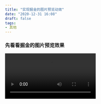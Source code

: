 ```yaml
---
title: "实现掘金的图片预览动效"
date: "2020-12-31 16:08"
draft: false
tags:
- 其他
---
```


### 先看看掘金的图片预览效果

<video preload="metadata" controls src="/videos/实现掘金的图片预览动效/1.mp4" />

### 分析

1. 图片是从原来的地方移动至屏幕居中，且移动带有过渡效果
2. 图片出现时有蒙层过渡效果
### 查看掘金css
![image.png](https://cdn.nlark.com/yuque/0/2020/png/1447731/1609145324056-b4c145e5-d9c8-4ca8-bb31-92aa0cf0acdf.png#align=left&display=inline&height=173&originHeight=173&originWidth=222&size=7120&status=done&style=none&width=222)
图片是使用的绝对定位+transition:all实现的移动和过渡效果
![image.png](https://cdn.nlark.com/yuque/0/2020/png/1447731/1609145372256-34f4bc4b-2ec6-4a10-bc3b-85dd0bb2bc61.png#align=left&display=inline&height=34&originHeight=34&originWidth=394&size=3982&status=done&style=none&width=394)
图片包裹层使用了vue的transition组件，蒙层的过渡是在 fade-enter-active中实现的

### 我的版本
```vue
<template>
  <div>
    <img
      src="../assets/imgs/douyin.png"
      @click="changeVisible(true)"
      class="origin-image"
      alt=""
      ref="originImage"
    />

    <transition name="fade">
      <div class="image-viewer" v-if="visible" @click="changeVisible(false)">
        <div class="image-box">
          <img
            :style="imageStyle"
            src="../assets/imgs/douyin.png"
            class="image"
            alt=""
          />
        </div>
      </div>
    </transition>
  </div>
</template>

<script>
export default {
  data() {
    return {
      visible: false,
      rect: {},
      imageStyle: "",
    };
  },
  methods: {
    changeVisible(v) {
      this.visible = v;
      this.rect = this.$refs.originImage.getBoundingClientRect();
      this.setImageStyle();
    },
    setImageStyle() {
      const r = this.rect;
      // 方法1， 使用requestAnimationFrame
      new Promise((resolve) => {
        if (this.imageStyle) {
          this.imageStyle = `top:${r.top}px; left: ${r.left}px;`;
          resolve();
        } else {
          // 第一次渲染时没有过渡效果，不知道为什么啊。。
          this.raq = window.requestAnimationFrame(() => {
            this.imageStyle = `top:${r.top}px; left: ${r.left}px;`;
            resolve();
          });
        }
      }).then(() => {
        this.raq = window.requestAnimationFrame((timestamp) => {
          const top = (window.innerHeight - r.height) / 2;
          const left = (window.innerWidth - r.width) / 2;
          this.imageStyle = `width: ${r.width}px;height: ${r.height}px; top:${top}px; left: ${left}px;`;
          if (window.requestIdleCallback) {
            window.requestIdleCallback(() => {
              window.cancelAnimationFrame(this.raq);
            });
          } else {
            window.cancelAnimationFrame(this.raq);
          }
        });
      });
      // 方法2， 使用setTimeout
      const r = this.rect;
      this.imageStyle = `top:${r.top}px; left: ${r.left}px;`;
      const t = setTimeout(() => {
       const top = (window.innerHeight - r.height) / 2;
       const left = (window.innerWidth - r.width) / 2;
       this.imageStyle = `width: ${r.width}px;height: ${r.height}px; top:${top}px; left: ${left}px;`;
       clearTimeout(t)
      });
    },
  },
};
</script>

<style scoped>
.origin-image {
  width: 200px;
  height: 200px;
  margin-left: 300px;
  margin-top: 300px;
}
.image-viewer {
  position: fixed;
  left: 0;
  right: 0;
  bottom: 0;
  top: 0;
  z-index: 1000;
}
.image-box {
  position: absolute;
  top: 0;
  left: 0;
  right: 0;
  bottom: 0;
  line-height: 0;
  background-color: rgba(0, 0, 0, 0.8);
  overflow: auto;
}
.image {
  position: absolute;
  transition: all 0.2s;
  cursor: zoom-out;
}

.fade-enter {
  opacity: 0;
}
.fade-enter-active {
  transition: opacity 0.2s;
}
.fade-enter-to {
  opacity: 1;
}
</style>
```
可以将图片预览抽离成单独组件，使用单例模式，使得页面中只有一个图片预览节点
<video preload="metadata" controls src="/videos/实现掘金的图片预览动效/2.mp4" />
### 引申： 我想在图片隐藏时添加逆动画
解决方案：
```vue
<template>
  <div>
    <img
      src="../assets/imgs/douyin.png"
      @click="changeVisible(true)"
      class="origin-image"
      ref="originImage"
    />

    <transition name="fade">
      <div class="image-viewer" v-if="visible" @click="changeVisible(false)">
        <div class="image-box">
          <img
            ref="image"
            :style="imageStyle"
            src="../assets/imgs/douyin.png"
            class="image"
          />
        </div>
      </div>
    </transition>
  </div>
</template>

<script>
export default {
  data() {
    return {
      visible: false,
      rect: {},
      imageStyle: "",
      timeout: null,
    };
  },
  methods: {
    changeVisible(v) {
      this.visible = v;
      this.rect = this.$refs.originImage.getBoundingClientRect();
      this.setImageStyle(v);
    },
    setImageStyle(v) {
      const r = this.rect;
      if (v) {
        this.imageStyle = `top:${r.top}px; left: ${r.left}px;`;
        this.timeout = setTimeout(() => {
          const top = (window.innerHeight - r.height) / 2;
          const left = (window.innerWidth - r.width) / 2;
          this.imageStyle = `width: ${r.width}px; height: ${r.height}px; top:${top}px; left: ${left}px;`;
        });
      } else {
        // 回到原来的地方就行了
        // 这里之所以使用ref，而不像原来那样 this.imageStyle，是因为vue的渲染机制，
        // v-if为false时，imageStyle无法绑定到节点上
        this.$refs.image.style = `width: ${r.width}px; height: ${r.height}px; top:${r.top}px; left: ${r.left}px;`;
      }
    },
  },
  destroyed() {
    clearTimeout(this.timeout);
  },
};
</script>

<style scoped>
.origin-image {
  width: 200px;
  height: 200px;
  margin-left: 300px;
  margin-top: 300px;
}
.image-viewer {
  position: fixed;
  left: 0;
  right: 0;
  bottom: 0;
  top: 0;
  z-index: 1000;
}
.image-box {
  position: absolute;
  top: 0;
  left: 0;
  right: 0;
  bottom: 0;
  line-height: 0;
  background-color: rgba(0, 0, 0, 0.8);
  overflow: auto;
}
.image {
  position: absolute;
  transition: all 0.2s;
  cursor: zoom-out;
}

.fade-enter {
  opacity: 0;
}
.fade-enter-active {
  transition: opacity 0.2s;
}
.fade-enter-to {
  opacity: 1;
}
.fade-leave {
  opacity: 1;
}
.fade-leave-active {
  transition: opacity 0.2s;
}
.fade-leave-to {
  opacity: 0;
}
</style>
```
<video preload="metadata" controls src="/videos/实现掘金的图片预览动效/3.mp4" />
### React版本
```jsx
import React, { useEffect, useRef, useState } from 'react'
import styles from './index.module.less'
import { CSSTransition } from 'react-transition-group'
import douyinPng from '../../assets/douyin.png'

const ImageViewer = () => {
  const [visible, setVisible] = useState(false)
  const [rect, setRect] = useState({})
  const [imageStyle, setImageStyle] = useState({})
  const originImage = useRef()

  const handleVisible = () => {
    setVisible(!visible)
    setRect(originImage.current.getBoundingClientRect())
  }

  useEffect(() => {
    handleTransition(visible)
  }, [visible])

  const handleTransition = (visible) => {
    if (visible) {
      setImageStyle({
        top: `${rect.top}px`,
        left: `${rect.left}px`
      })
      const raq = window.requestAnimationFrame(() => {
        const top = (window.innerHeight - rect.height) / 2
        const left = (window.innerWidth - rect.width) / 2
        setImageStyle({
          width: `${rect.width}px`,
          height: `${rect.height}px`,
          top: `${top}px`,
          left: `${left}px`
        })
        if (window.requestIdleCallback) {
          window.requestIdleCallback(() => {
            window.cancelAnimationFrame(raq);
          });
        } else {
          window.cancelAnimationFrame(raq);
        }
      })
    } else {
      setImageStyle({
        top: `${rect.top}px`,
        left: `${rect.left}px`,
        width: `${rect.width}px`,
        height: `${rect.height}px`
      })
    }
  }

  return (
    <>
      <img src={douyinPng} ref={originImage} className={styles.originImage} onClick={() => handleVisible()} />
      <CSSTransition in={visible} classNames={{
        enter: styles['image-enter'],
        enterActive: styles['image-enter-active'],
        exit: styles['image-exit'],
        exitActive: styles['image-exit-active'],
      }} timeout={200} unmountOnExit mountOnEnter={false}>
        <div className={styles.imageViewer}>
          <div className={styles.imageBox} onClick={() => handleVisible()}>
            <img src={douyinPng} style={imageStyle} className={styles.image} />
          </div>
        </div>
      </CSSTransition>
    </>
  )
}

export default ImageViewer
```
```less
.originImage {
  width: 200px;
  height: 200px;
  margin-left: 300px;
  margin-top: 300px;
  cursor: zoom-in;
}

.imageViewer {
  position: fixed;
  left: 0;
  right: 0;
  bottom: 0;
  top: 0;
  z-index: 1000;
}

.imageBox {
  position: absolute;
  top: 0;
  left: 0;
  right: 0;
  bottom: 0;
  line-height: 0;
  background-color: rgba(0, 0, 0, 0.8);
  overflow: auto;
}

.image {
  position: absolute;
  transition: all .2s;
  cursor: zoom-out;
}


.image-enter {
  opacity: 0;
}

.image-enter-active {
  transition: opacity .2s;
  opacity: 1;
}


.image-exit {
  opacity: 1;
}

.image-exit-active {
  transition: opacity .2s;
  opacity: 0;
}
```
### vue扩展版本之第一版
```vue
<template>
  <transition name="fade" @afterLeave="$_onAfterLeave">
    <div class="image-viewer" v-if="visible" @click="hide">
      <div class="image-box">
        <img ref="image" :style="imageStyle" :src="imageSrc" class="image" />
      </div>
    </div>
  </transition>
</template>

<script>
export default {
  name: "image-viewer",
  data() {
    return {
      timeout: null,
      imageStyle: "",
      visible: false,
    };
  },
  props: {
    imageSrc: {
      type: String,
      default: "",
    },
    rect: {
      type: DOMRect,
    },
  },
  methods: {
    setImageStyle(v) {
      const r = this.rect;
      if (v) {
        this.imageStyle = `top:${r.top}px; left: ${r.left}px;`;
        this.timeout = setTimeout(() => {
          const top = (window.innerHeight - r.height) / 2;
          const left = (window.innerWidth - r.width) / 2;
          this.imageStyle = `width: ${r.width}px; height: ${r.height}px; top:${top}px; left: ${left}px;`;
        });
      } else {
        this.$refs.image.style = `width: ${r.width}px; height: ${r.height}px; top:${r.top}px; left: ${r.left}px;`;
      }
    },
    $_onAfterLeave() {
      this.$emit("afterLeave",'xx');
    },
    show() {
      this.visible = true;
      this.setImageStyle(true);
    },
    hide() {
      this.visible = false;
      this.setImageStyle(false);
    },
  },
  beforeDestroy() {
    clearTimeout(this.timeout);
  },
};
</script>

<style scoped>
.image-viewer {
  position: fixed;
  left: 0;
  right: 0;
  bottom: 0;
  top: 0;
  z-index: 1000;
}
.image-box {
  position: absolute;
  top: 0;
  left: 0;
  right: 0;
  bottom: 0;
  line-height: 0;
  background-color: rgba(0, 0, 0, 0.8);
  overflow: auto;
}
.image {
  position: absolute;
  transition: all 0.2s;
  cursor: zoom-out;
}

.fade-enter {
  opacity: 0;
}
.fade-enter-active {
  transition: opacity 0.2s;
}
.fade-enter-to {
  opacity: 1;
}
.fade-leave {
  opacity: 1;
}
.fade-leave-active {
  transition: opacity 0.2s;
}
.fade-leave-to {
  opacity: 0;
}
</style>
```
```javascript
import Vue from 'vue'
import imageViewerOptions from './imageViewer.vue'

const ImageViewer = function ({
  rect = new DOMRect(),
  imageSrc = '',
  parentNode = document.body
}) {
  
  let vm = ImageViewer._instance
  if(!vm) {
    const ImageViwerConstructor = Vue.extend(imageViewerOptions)
    vm = ImageViewer._instance = new ImageViwerConstructor({
      propsData: {
        rect,
        imageSrc
      }
    }).$mount()
  }
  if(!vm.$el.parentNode) {
    parentNode.appendChild(vm.$el)
  }

  vm.rect = rect
  vm.imageSrc = imageSrc
  vm.show()

  return vm
}

ImageViewer._instance = null

/* 
  隐藏预览图片
*/
ImageViewer.hide = () => {
  const ImageViwerConstructor = Vue.extend(imageViewerOptions)
  if(ImageViewer._instance instanceof ImageViwerConstructor && ImageViewer._instance.visible) {
    ImageViewer._instance.hide()
  }
}

ImageViewer.component = imageViewerOptions

export default ImageViewer

```
#### 使用方式
```vue
<template>
  <div>
    <img
      src="../assets/imgs/douyin.png"
      @click="show($event)"
      class="origin-image"
    />
  </div>
</template>

<script>
import ImageViewer from "@/components/imageViewer";
export default {
  methods: {
    show(e) {
      const rect = e.target.getBoundingClientRect();
      const imageViewer = ImageViewer({
        rect,
        imageSrc: e.target.src,
      });
      imageViewer.$once("afterLeave", (res) => {
        console.log(res);
      });
    },
  },
};
</script>

<style scoped>
.origin-image {
  width: 200px;
  height: 200px;
  margin-left: 300px;
  margin-top: 300px;
}
</style>
```
#### 做后感
基于Vue.extend做的扩展，这样子做的好处呢，就是可以做成插件，到处都可以用了，还有个好处就是，不用每次引入组件时都写在dom上，通过构造函数去挂载dom，单例模式也好实现多了。
### vue插件版
#### 在扩展版的基础上做一些小的修改即可
```javascript
import Vue from 'vue'
import imageViewerOptions from './imageViewer.vue'

const ImageViewer = function ({
  rect = new DOMRect(),
  imageSrc = '',
  parentNode = document.body
}) {

  let vm = ImageViewer._instance
  if (!vm) {
    const ImageViwerConstructor = Vue.extend(imageViewerOptions)
    vm = ImageViewer._instance = new ImageViwerConstructor({
      propsData: {
        rect,
        imageSrc
      }
    }).$mount()
  }
  if (!vm.$el.parentNode) {
    parentNode.appendChild(vm.$el)
  }

  vm.rect = rect
  vm.imageSrc = imageSrc
  vm.show()

  return vm
}

ImageViewer._instance = null

/* 
  隐藏预览图片
*/
ImageViewer.hide = () => {
  const ImageViwerConstructor = Vue.extend(imageViewerOptions)
  if (ImageViewer._instance instanceof ImageViwerConstructor && ImageViewer._instance.visible) {
    ImageViewer._instance.hide()
  }
}

ImageViewer.component = imageViewerOptions

// 扩展成插件
const ImageViewerPlugin = function (Vue) {
  if (!Vue || ImageViewerPlugin.installed) {
    return
  }
  // 1. 添加全局方法或 property
  // Vue.myGlobalMethod = function () {
  // // 逻辑...
  // }

  // 2. 添加全局资源
  // Vue.directive('my-directive', {

  // })

  // 3. 注入组件选项
  // Vue.mixin({
  //   created: function () {
  //     // 逻辑...
  //   }
  //   ...
  // })

  // 4. 添加实例方法
  // Vue.prototype.$myMethod = function (methodOptions) {
  //   // 逻辑...
  // }
  Vue.prototype.$imageViewer = ImageViewer
}

if (typeof window !== 'undefined' && window.Vue) {
  ImageViewerPlugin(window.Vue)
}

export {
  ImageViewer
}

export default ImageViewerPlugin
```
#### 使用方式
##### 全局引入。 在 `main.js` 中引入
```javascript
import ImageViewer from './components/imageViewer/index'
Vue.use(ImageViewer)
```
然后在组件中使用
```javascript
this.$imageViewer(rect, imageSrc)
```

##### 按需引入。在组件中引入

1. 直接调用
```javascript
import { ImageViewer } from "@/components/imageViewer";
// 使用方式
ImageViewer(rect, imageSrc)
```

2. 声明调用
```vue
<template>
  <div>
    <img
      src="../assets/imgs/douyin.png"
      @click="show($event)"
      class="origin-image"
    />
    <image-viewer
      :rect="rect"
      ref="imageViewer"
      :imageSrc="imageSrc"
    ></image-viewer>
  </div>
</template>

<script>
import { ImageViewer } from "@/components/imageViewer";
export default {
  data() {
    return {
      rect: new DOMRect(),
      imageSrc: "",
    };
  },
  components: {
    [ImageViewer.component.name]: ImageViewer.component,
  },
  methods: {
    show(e) {
      this.rect = e.target.getBoundingClientRect();
      this.imageSrc = e.target.src;
      this.$nextTick(() => {
        this.$refs.imageViewer.show();
      });
    },
  },
};
</script>

<style scoped>
.origin-image {
  width: 200px;
  height: 200px;
  margin-left: 300px;
  margin-top: 300px;
}
</style>
```
### Vue指令版
#### 使用这种方式，就得全局引入了
由于这是初版，局限性较大，所以指令很简单
```javascript
import Vue from 'vue'
import imageViewerOptions from './imageViewer.vue'

const ImageViewer = function ({
  rect = new DOMRect(),
  imageSrc = '',
  parentNode = document.body
}) {

  let vm = ImageViewer._instance
  if (!vm) {
    const ImageViwerConstructor = Vue.extend(imageViewerOptions)
    vm = ImageViewer._instance = new ImageViwerConstructor({
      propsData: {
        rect,
        imageSrc
      }
    }).$mount()
  }
  if (!vm.$el.parentNode) {
    parentNode.appendChild(vm.$el)
  }

  vm.rect = rect
  vm.imageSrc = imageSrc
  vm.show()

  return vm
}

ImageViewer._instance = null

/* 
  隐藏预览图片
*/
ImageViewer.hide = () => {
  const ImageViwerConstructor = Vue.extend(imageViewerOptions)
  if (ImageViewer._instance instanceof ImageViwerConstructor && ImageViewer._instance.visible) {
    ImageViewer._instance.hide()
  }
}

ImageViewer.component = imageViewerOptions

// 扩展成插件
const ImageViewerPlugin = function (Vue) {
  if (!Vue || ImageViewerPlugin.installed) {
    return
  }
  // 1. 添加全局方法或 property
  // Vue.myGlobalMethod = function () {
  // // 逻辑...
  // }

  // 2. 添加全局资源
  // Vue.directive('my-directive', {

  // })

  // 3. 注入组件选项
  // Vue.mixin({
  //   created: function () {
  //     // 逻辑...
  //   }
  //   ...
  // })

  // 4. 添加实例方法
  // Vue.prototype.$myMethod = function (methodOptions) {
  //   // 逻辑...
  // }
  Vue.prototype.$imageViewer = ImageViewer

  // 添加指令
  const isVue2 = Vue.version.split('.')[0] === '2'
  if (isVue2) {
    const handleClick = (el) => {
      ImageViewer({ rect: el.getBoundingClientRect(), imageSrc: el.src })
    }

    Vue.directive('viewer', {
      bind: (el) => {
        el.addEventListener('click', () => handleClick(el))
      },
      // update: () => {
      //   console.log('update')
      // },
      // componentUpdated: () => {
      //   console.log('componentUpdated')
      // },
      unbind: (el) => {
        el.removeEventListener('click', () => handleClick(el))
      }
    })
  }
}

if (typeof window !== 'undefined' && window.Vue) {
  ImageViewerPlugin(window.Vue)
}

export {
  ImageViewer
}

export default ImageViewerPlugin
```
### React插件版之第一版非常简陋版
#### 改动
这个版本把图片移动改成了 `transform` 的方式（也算是一种性能优化，transform会触发GPU）
由于 `CSSTransition` 比较特殊，有个 `unmountOnExit` 卸载dom，帮我节省了卸载dom的步骤，也不需要判断单例了
```jsx
import React, { useState, useEffect } from 'react'
import styles from './index.module.less'
import { CSSTransition } from 'react-transition-group'
import ReactDom from 'react-dom'

let changeVisible
const ImageViewerDom = (props) => {
  const { rect, imageSrc } = props

  const [visible, setVisible] = useState(false)
  const [imageStyle, setImageStyle] = useState({})

  changeVisible = (v) => {
    setVisible(v)
  }

  const handleTransition = (visible) => {
    if (visible) {
      setImageStyle({
        transform: `translate3d(${rect.left}px, ${rect.top}px, 0)`,
        width: `${rect.width}px`,
        height: `${rect.height}px`
      })
      const raq = window.requestAnimationFrame(() => {
        const width = rect.width * 2
        const height = rect.height * 2
        const top = (window.innerHeight - height) / 2
        const left = (window.innerWidth - width) / 2
        setImageStyle({
          width: `${rect.width * 2}px`,
          height: `${rect.height * 2}px`,
          transform: `translate3d(${left}px, ${top}px, 0)`
        })
        if (window.requestIdleCallback) {
          window.requestIdleCallback(() => {
            window.cancelAnimationFrame(raq);
          });
        } else {
          window.cancelAnimationFrame(raq);
        }
      })
    } else {
      setImageStyle({
        transform: `translate3d(${rect.left}px, ${rect.top}px, 0)`,
        width: `${rect.width}px`,
        height: `${rect.height}px`
      })
    }
  }

  useEffect(() => {
    handleTransition(visible)
  }, [visible])

  return (
    <CSSTransition in={visible} classNames={{
      enter: styles['image-enter'],
      enterActive: styles['image-enter-active'],
      exit: styles['image-exit'],
      exitActive: styles['image-exit-active'],
    }} timeout={200} unmountOnExit mountOnEnter={false}>
      <div className={styles.imageViewer}>
        <div className={styles.imageBox} onClick={() => changeVisible(false)}>
          <img src={imageSrc} style={imageStyle} className={styles.image} />
        </div>
      </div>
    </CSSTransition>
  )
}


function imageViewer(props = {
  rect: new DOMRect(),
  imageSrc: ''
}) {
  const parentNode = document.body
  imageViewer.container = document.createElement('div')
  let vm = ReactDom.createPortal(<ImageViewerDom {...props} />, parentNode)
  ReactDom.render(vm, imageViewer.container)
}


const api = {
  show(payload) {
    const { rect, imageSrc } = payload
    imageViewer({ rect, imageSrc })
    changeVisible(true)
  }
}

export default api
```
```less

.imageViewer {
  position: fixed;
  left: 0;
  right: 0;
  bottom: 0;
  top: 0;
  z-index: 1000;
}

.imageBox {
  position: absolute;
  top: 0;
  left: 0;
  right: 0;
  bottom: 0;
  line-height: 0;
  background-color: rgba(0, 0, 0, 0.8);
  overflow: auto;
}

.image {
  position: absolute;
  transition: all .2s;
  cursor: zoom-out;
  transform-origin: center;
}


.image-enter {
  opacity: 0;
}

.image-enter-active {
  transition: opacity .2s;
  opacity: 1;
}


.image-exit {
  opacity: 1;
}

.image-exit-active {
  transition: opacity .2s;
  opacity: 0;
}
```
#### 使用方式
```jsx
import imageViewer from './components/imageViewer'
imageViewer.show({
  rect: originImage.current.getBoundingClientRect(),
  imageSrc: douyinPng
})
```
#### 效果
<video preload="metadata" controls src="/videos/实现掘金的图片预览动效/4.mp4" />
